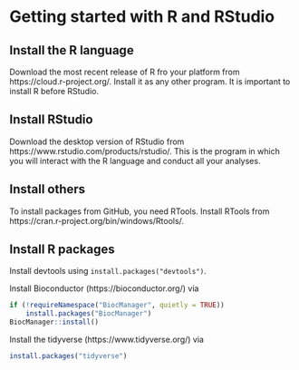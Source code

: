 # Getting started with R and RStudio


## Install the R language

Download the most recent release of R fro your platform from https://cloud.r-project.org/. Install it as any other program. It is important to install R before RStudio.


## Install RStudio

Download the desktop version of RStudio from https://www.rstudio.com/products/rstudio/. This is the program in which you will interact with the R language and conduct all your analyses.


## Install others

To install packages from GitHub, you need RTools. Install RTools from https://cran.r-project.org/bin/windows/Rtools/.



## Install R packages

Install devtools using `install.packages("devtools")`.

Install Bioconductor (https://bioconductor.org/) via 
```r
if (!requireNamespace("BiocManager", quietly = TRUE))
    install.packages("BiocManager")
BiocManager::install()
```



Install the tidyverse (https://www.tidyverse.org/) via
```r
install.packages("tidyverse")
```


